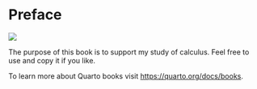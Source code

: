 # Preface {.unnumbered}

[![](https://img.shields.io/badge/License-CC0_1.0-lightgrey.svg)](http://creativecommons.org/publicdomain/zero/1.0/){fig-align="left"}

The purpose of this book is to support my study of calculus. Feel free to use and copy it if you like.

To learn more about Quarto books visit <https://quarto.org/docs/books>.
